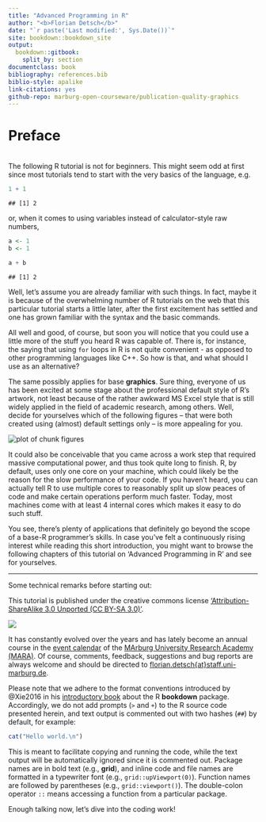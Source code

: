 ```yaml
---
title: "Advanced Programming in R"
author: "<b>Florian Detsch</b>"
date: "`r paste('Last modified:', Sys.Date())`"
site: bookdown::bookdown_site
output: 
  bookdown::gitbook:
    split_by: section
documentclass: book
bibliography: references.bib
biblio-style: apalike
link-citations: yes
github-repo: marburg-open-courseware/publication-quality-graphics
---
```



# Preface {-}

<br>
The following R tutorial is not for beginners. This might seem odd at first 
since most tutorials tend to start with the very basics of the language, e.g. 


```r
1 + 1
```

```
## [1] 2
```

or, when it comes to using variables instead of calculator-style raw numbers,  


```r
a <- 1
b <- 1

a + b
```

```
## [1] 2
```

Well, let's assume you are already familiar with such things. In fact, maybe it 
is because of the overwhelming number of R tutorials on the web that 
this particular tutorial starts a little later, after the first excitement has 
settled and one has grown familiar with the syntax and the basic commands.

All well and good, of course, but soon you will notice that you could use a little more 
of the stuff you heard R was capable of. There is, for instance, the saying that 
using `for` loops in R is not quite convenient - as opposed to other programming 
languages like C++. So how is that, and what should I use as an 
alternative?

The same possibly applies for base **graphics**. Sure thing, everyone of us has been 
excited at some stage about the professional default style of R's artwork, not 
least because of the rather awkward MS Excel style that is still widely applied 
in the field of academic research, among others. Well, decide for yourselves 
which of the following figures &ndash; that were both created using (almost) default settings only &ndash; is more appealing for you. 

<img src="figure/figures-1.png" title="plot of chunk figures" alt="plot of chunk figures" style="display: block; margin: auto;" />

It could also be conceivable that you came across a work step that required 
massive computational power, and thus took quite long to finish. R, by default, 
uses only one core on your machine, which could likely be the reason for the 
slow performance of your code. If you haven't heard, you can actually tell R to 
use multiple cores to reasonably split up slow peaces of code and make certain 
operations perform much faster. Today, most machines come with at least 4 internal 
cores which makes it easy to do such stuff.

You see, there's plenty of applications that definitely go beyond the scope of a 
base-R programmer's skills. In case you've felt a continuously rising interest 
while reading this short introduction, you might want to browse the following 
chapters of this tutorial on 'Advanced Programming in R' and see for yourselves.

<hr>

Some technical remarks before starting out: 

This tutorial is published under the creative commons license ['Attribution-ShareAlike 3.0 Unported (CC BY-SA 3.0)'](http://creativecommons.org/licenses/by-sa/3.0/).

![](http://i.creativecommons.org/l/by-sa/3.0/88x31.png)

It has constantly evolved over the years and has lately become an annual course in the [event calendar](https://www.uni-marburg.de/mara/veranstaltungen/workshops/2017/programm_lnw/advanced-programming-in-r?language_sync=1) of the [MArburg University Research Academy (MARA)](https://www.uni-marburg.de/mara). Of course, comments, feedback, suggestions and bug reports are always welcome and should be directed to [florian.detsch{at}staff.uni-marburg.de](mailto:florian.detsch@staff.uni-marburg.de).

Please note that we adhere to the format conventions introduced by @Xie2016 in his [introductory book](https://bookdown.org/yihui/bookdown/) about the R <b>bookdown</b> package. Accordingly, we do not add prompts (`>` and `+`) to the R source code presented herein, and text output is commented out with two hashes (`##`) by default, for example: 

```r
cat("Hello world.\n")
```

This is meant to facilitate copying and running the code, while the text output will be automatically ignored since it is commented out. Package names are in bold text (e.g., **grid**), and inline code and file names are formatted in a typewriter font (e.g., `grid::upViewport(0)`). Function names are followed by parentheses (e.g., `grid::viewport()`). The double-colon operator `::` means accessing a function from a particular package.

Enough talking now, let's dive into the coding work!